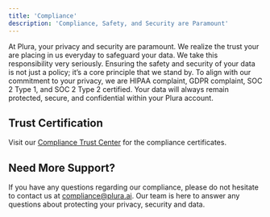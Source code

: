 ```yaml
---
title: 'Compliance'
description: 'Compliance, Safety, and Security are Paramount'
---
```


At Plura, your privacy and security are paramount. We realize the trust your are placing in us everyday to safeguard your data. We take this responsibility very seriously. Ensuring the safety and security of your data is not just a policy; it’s a core principle that we stand by. To align with our commitment to your privacy, we are HIPAA complaint, GDPR complaint, SOC 2 Type 1, and SOC 2 Type 2 certified. Your data will always remain protected, secure, and confidential within your Plura account.

## Trust Certification
Visit our [Compliance Trust Center](https://www.vanta.com/) for the compliance certificates.

## Need More Support?
If you have any questions regarding our compliance, please do not hesitate to contact us at compliance@plura.ai. Our team is here to answer any questions about protecting your privacy, security and data.